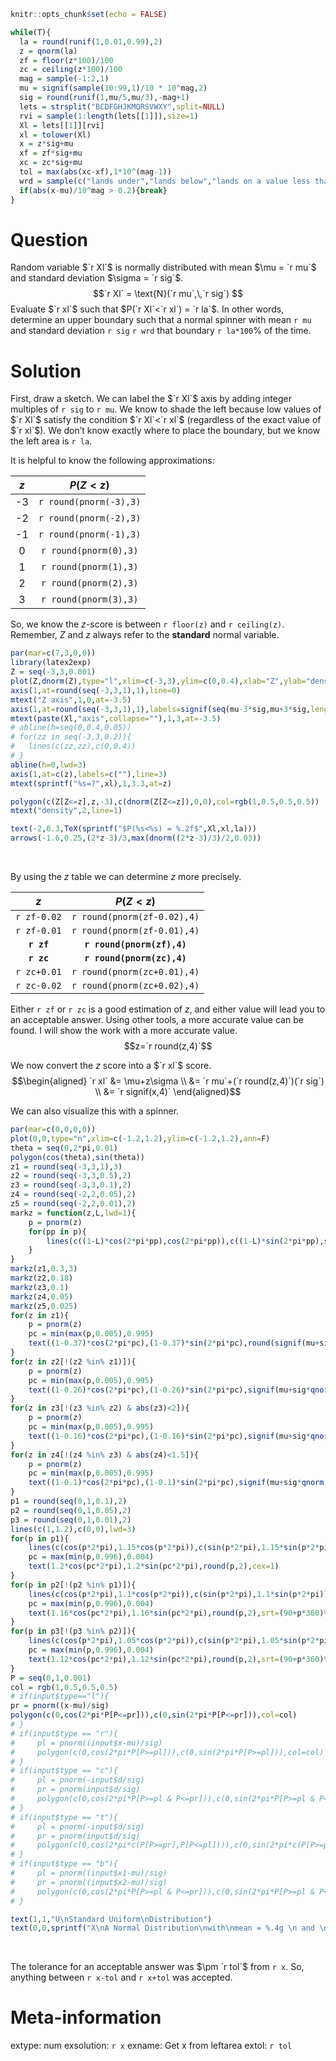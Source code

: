 ```r
knitr::opts_chunk$set(echo = FALSE)

while(T){
  la = round(runif(1,0.01,0.99),2)
  z = qnorm(la)
  zf = floor(z*100)/100
  zc = ceiling(z*100)/100
  mag = sample(-1:2,1)
  mu = signif(sample(10:99,1)/10 * 10^mag,2)
  sig = round(runif(1,mu/5,mu/3),-mag+1)
  lets = strsplit("BCDFGHJKMQRSVWXY",split=NULL)
  rvi = sample(1:length(lets[[1]]),size=1)
  Xl = lets[[1]][rvi]
  xl = tolower(Xl)
  x = z*sig+mu
  xf = zf*sig+mu
  xc = zc*sig+mu
  tol = max(abs(xc-xf),1*10^(mag-1))
  wrd = sample(c("lands under","lands below","lands on a value less than"),1)
  if(abs(x-mu)/10^mag > 0.2){break}
}
```

Question
========
Random variable $`r Xl`$ is normally distributed with mean $\mu = `r mu`$ and standard deviation $\sigma = `r sig`$.
$$`r Xl` = \text{N}(`r mu`,\,`r sig`) $$
Evaluate $`r xl`$ such that $P(`r Xl`<`r xl`) = `r la`$. In other words, determine an upper boundary such that a normal spinner with mean `r mu` and standard deviation `r sig` `r wrd` that boundary `r la*100`% of the time. 


Solution
========
First, draw a sketch. We can label the $`r Xl`$ axis by adding integer multiples of `r sig` to `r mu`. We know to shade the left because low values of $`r Xl`$ satisfy the condition $`r Xl`<`r xl`$ (regardless of the exact value of $`r xl`$). We don't know exactly where to place the boundary, but we know the left area is `r la`.

It is helpful to know the following approximations:

|  $z$  |  $P(Z<z)$  |
|:---:|:---:|
| -3 | `r round(pnorm(-3),3)` |
| -2 | `r round(pnorm(-2),3)` |
| -1 | `r round(pnorm(-1),3)` |
| 0 | `r round(pnorm(0),3)` |
| 1 | `r round(pnorm(1),3)` |
| 2 | `r round(pnorm(2),3)` |
| 3 | `r round(pnorm(3),3)` |

So, we know the $z$-score is between `r floor(z)` and `r ceiling(z)`. Remember, $Z$ and $z$ always refer to the **standard** normal variable.


```r
par(mar=c(7,3,0,0))
library(latex2exp)
Z = seq(-3,3,0.001)
plot(Z,dnorm(Z),type="l",xlim=c(-3,3),ylim=c(0,0.4),xlab="Z",ylab="density",axes=F,ann=F,lwd=3)
axis(1,at=round(seq(-3,3,1),1),line=0)
mtext("Z axis",1,0,at=-3.5)
axis(1,at=round(seq(-3,3,1),1),labels=signif(seq(mu-3*sig,mu+3*sig,length.out=7),3),line=3)
mtext(paste(Xl,"axis",collapse=""),1,3,at=-3.5)
# abline(h=seq(0,0.4,0.05))
# for(zz in seq(-3,3,0.2)){
#   lines(c(zz,zz),c(0,0.4))
# }
abline(h=0,lwd=3)
axis(1,at=c(z),labels=c(""),line=3)
mtext(sprintf("%s=?",xl),1,3.3,at=z)

polygon(c(Z[Z<=z],z,-3),c(dnorm(Z[Z<=z]),0,0),col=rgb(1,0.5,0.5,0.5))
mtext("density",2,line=1)

text(-2,0.3,TeX(sprintf("$P(%s<%s) = %.2f$",Xl,xl,la)))
arrows(-1.6,0.25,(2*z-3)/3,max(dnorm((2*z-3)/3)/2,0.03))
```
\

By using the $z$ table we can determine $z$ more precisely.

| $z$ | $P(Z<z)$ |
|:---:|:---:|
| `r zf-0.02` | `r round(pnorm(zf-0.02),4)` |
| `r zf-0.01` | `r round(pnorm(zf-0.01),4)` |
| **`r zf`** | **`r round(pnorm(zf),4)`** |
| **`r zc`** | **`r round(pnorm(zc),4)`** |
| `r zc+0.01` | `r round(pnorm(zc+0.01),4)` |
| `r zc-0.02` | `r round(pnorm(zc+0.02),4)` |

Either `r zf` or `r zc` is a good estimation of $z$, and either value will lead you to an acceptable answer. Using other tools, a more accurate value can be found. I will show the work with a more accurate value.
$$z=`r round(z,4)`$$

We now convert the $z$ score into a $`r xl`$ score.
$$\begin{aligned}
`r xl` &= \mu+z\sigma \\
&= `r mu`+(`r round(z,4)`)(`r sig`) \\
&= `r signif(x,4)`
\end{aligned}$$

We can also visualize this with a spinner.

```r
par(mar=c(0,0,0,0))
plot(0,0,type="n",xlim=c(-1.2,1.2),ylim=c(-1.2,1.2),ann=F)
theta = seq(0,2*pi,0.01)
polygon(cos(theta),sin(theta))
z1 = round(seq(-3,3,1),3)
z2 = round(seq(-3,3,0.5),2)
z3 = round(seq(-3,3,0.1),2)
z4 = round(seq(-2,2,0.05),2)
z5 = round(seq(-2,2,0.01),2)
markz = function(z,L,lwd=1){
    p = pnorm(z)
    for(pp in p){
        lines(c((1-L)*cos(2*pi*pp),cos(2*pi*pp)),c((1-L)*sin(2*pi*pp),sin(2*pi*pp)),lwd=lwd)
    }
}
markz(z1,0.3,3)
markz(z2,0.18)
markz(z3,0.1)
markz(z4,0.05)
markz(z5,0.025)
for(z in z1){
    p = pnorm(z)
    pc = min(max(p,0.005),0.995)
    text((1-0.37)*cos(2*pi*pc),(1-0.37)*sin(2*pi*pc),round(signif(mu+sig*qnorm(p),4),6),cex=0.9)
}
for(z in z2[!(z2 %in% z1)]){
    p = pnorm(z)
    pc = min(max(p,0.005),0.995)
    text((1-0.26)*cos(2*pi*pc),(1-0.26)*sin(2*pi*pc),signif(mu+sig*qnorm(p),4),cex=0.9)
}
for(z in z3[!(z3 %in% z2) & abs(z3)<2]){
    p = pnorm(z)
    pc = min(max(p,0.005),0.995)
    text((1-0.16)*cos(2*pi*pc),(1-0.16)*sin(2*pi*pc),signif(mu+sig*qnorm(p),4),srt=(90+p*360)%%180-90,cex=0.9)
}
for(z in z4[!(z4 %in% z3) & abs(z4)<1.5]){
    p = pnorm(z)
    pc = min(max(p,0.005),0.995)
    text((1-0.1)*cos(2*pi*pc),(1-0.1)*sin(2*pi*pc),signif(mu+sig*qnorm(p),4),srt=(90+p*360)%%180-90,cex=0.6)
}
p1 = round(seq(0,1,0.1),2)
p2 = round(seq(0,1,0.05),2)
p3 = round(seq(0,1,0.01),2)
lines(c(1,1.2),c(0,0),lwd=3)
for(p in p1){
    lines(c(cos(p*2*pi),1.15*cos(p*2*pi)),c(sin(p*2*pi),1.15*sin(p*2*pi)))
    pc = max(min(p,0.996),0.004)
    text(1.2*cos(pc*2*pi),1.2*sin(pc*2*pi),round(p,2),cex=1)
}
for(p in p2[!(p2 %in% p1)]){
    lines(c(cos(p*2*pi),1.1*cos(p*2*pi)),c(sin(p*2*pi),1.1*sin(p*2*pi)))
    pc = max(min(p,0.996),0.004)
    text(1.16*cos(pc*2*pi),1.16*sin(pc*2*pi),round(p,2),srt=(90+p*360)%%180-90,cex=0.8)
}
for(p in p3[!(p3 %in% p2)]){
    lines(c(cos(p*2*pi),1.05*cos(p*2*pi)),c(sin(p*2*pi),1.05*sin(p*2*pi)))
    pc = max(min(p,0.996),0.004)
    text(1.12*cos(pc*2*pi),1.12*sin(pc*2*pi),round(p,2),srt=(90+p*360)%%180-90,cex=0.8)
}
P = seq(0,1,0.001)
col = rgb(1,0.5,0.5,0.5)
# if(input$type=="l"){
pr = pnorm((x-mu)/sig)
polygon(c(0,cos(2*pi*P[P<=pr])),c(0,sin(2*pi*P[P<=pr])),col=col)
# }
# if(input$type == "r"){
#     pl = pnorm((input$x-mu)/sig)
#     polygon(c(0,cos(2*pi*P[P>=pl])),c(0,sin(2*pi*P[P>=pl])),col=col)
# }
# if(input$type == "c"){
#     pl = pnorm(-input$d/sig)
#     pr = pnorm(input$d/sig)
#     polygon(c(0,cos(2*pi*P[P>=pl & P<=pr])),c(0,sin(2*pi*P[P>=pl & P<=pr])),col=col)
# }
# if(input$type == "t"){
#     pl = pnorm(-input$d/sig)
#     pr = pnorm(input$d/sig)
#     polygon(c(0,cos(2*pi*c(P[P>=pr],P[P<=pl]))),c(0,sin(2*pi*c(P[P>=pr],P[P<=pl]))),col=col)
# }       
# if(input$type == "b"){
#     pl = pnorm((input$x1-mu)/sig)
#     pr = pnorm((input$x2-mu)/sig)
#     polygon(c(0,cos(2*pi*P[P>=pl & P<=pr])),c(0,sin(2*pi*P[P>=pl & P<=pr])),col=col)
# }

text(1,1,"U\nStandard Uniform\nDistribution")
text(0,0,sprintf("X\nA Normal Distribution\nwith\nmean = %.4g \n and \nstdev = %.4g",mu,sig))
```
\

The tolerance for an acceptable answer was $\pm `r tol`$ from `r x`. So, anything between `r x-tol` and `r x+tol` was accepted.

Meta-information
================
extype: num
exsolution: `r x`
exname: Get x from leftarea
extol: `r tol`


